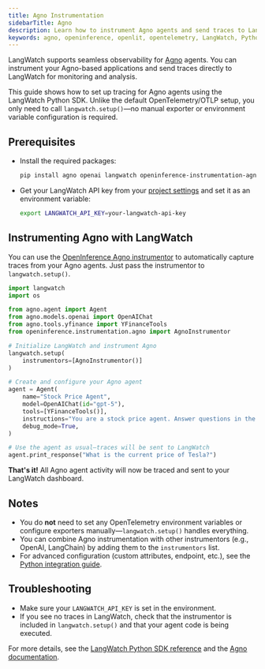 ```yaml
---
title: Agno Instrumentation
sidebarTitle: Agno
description: Learn how to instrument Agno agents and send traces to LangWatch using the Python SDK.
keywords: agno, openinference, openlit, opentelemetry, LangWatch, Python, tracing, observability
---
```


LangWatch supports seamless observability for [Agno](https://github.com/agno-agi/agno) agents. You can instrument your Agno-based applications and send traces directly to LangWatch for monitoring and analysis.

This guide shows how to set up tracing for Agno agents using the LangWatch Python SDK. Unlike the default OpenTelemetry/OTLP setup, you only need to call `langwatch.setup()`—no manual exporter or environment variable configuration is required.

## Prerequisites

- Install the required packages:
  ```bash
  pip install agno openai langwatch openinference-instrumentation-agno
  ```
- Get your LangWatch API key from your [project settings](https://app.langwatch.ai/) and set it as an environment variable:
  ```bash
  export LANGWATCH_API_KEY=your-langwatch-api-key
  ```

## Instrumenting Agno with LangWatch

You can use the [OpenInference Agno instrumentor](https://github.com/Arize-ai/openinference/tree/main/python/instrumentation/openinference-instrumentation-agno) to automatically capture traces from your Agno agents. Just pass the instrumentor to `langwatch.setup()`.

```python
import langwatch
import os

from agno.agent import Agent
from agno.models.openai import OpenAIChat
from agno.tools.yfinance import YFinanceTools
from openinference.instrumentation.agno import AgnoInstrumentor

# Initialize LangWatch and instrument Agno
langwatch.setup(
    instrumentors=[AgnoInstrumentor()]
)

# Create and configure your Agno agent
agent = Agent(
    name="Stock Price Agent",
    model=OpenAIChat(id="gpt-5"),
    tools=[YFinanceTools()],
    instructions="You are a stock price agent. Answer questions in the style of a stock analyst.",
    debug_mode=True,
)

# Use the agent as usual—traces will be sent to LangWatch
agent.print_response("What is the current price of Tesla?")
```

**That's it!** All Agno agent activity will now be traced and sent to your LangWatch dashboard.

## Notes

- You do **not** need to set any OpenTelemetry environment variables or configure exporters manually—`langwatch.setup()` handles everything.
- You can combine Agno instrumentation with other instrumentors (e.g., OpenAI, LangChain) by adding them to the `instrumentors` list.
- For advanced configuration (custom attributes, endpoint, etc.), see the [Python integration guide](/integration/python/guide).

## Troubleshooting

- Make sure your `LANGWATCH_API_KEY` is set in the environment.
- If you see no traces in LangWatch, check that the instrumentor is included in `langwatch.setup()` and that your agent code is being executed.

For more details, see the [LangWatch Python SDK reference](/integration/python/reference) and the [Agno documentation](https://docs.agno.com/integrations/observability/introduction#opentelemetry).
